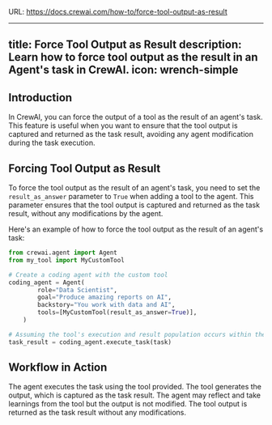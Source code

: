 URL: https://docs.crewai.com/how-to/force-tool-output-as-result

---
title: Force Tool Output as Result
description: Learn how to force tool output as the result in an Agent's task in CrewAI.
icon: wrench-simple
---

## Introduction

In CrewAI, you can force the output of a tool as the result of an agent's task. 
This feature is useful when you want to ensure that the tool output is captured and returned as the task result, avoiding any agent modification during the task execution.

## Forcing Tool Output as Result

To force the tool output as the result of an agent's task, you need to set the `result_as_answer` parameter to `True` when adding a tool to the agent. 
This parameter ensures that the tool output is captured and returned as the task result, without any modifications by the agent.

Here's an example of how to force the tool output as the result of an agent's task:

```python Code
from crewai.agent import Agent
from my_tool import MyCustomTool

# Create a coding agent with the custom tool
coding_agent = Agent(
        role="Data Scientist",
        goal="Produce amazing reports on AI",
        backstory="You work with data and AI",
        tools=[MyCustomTool(result_as_answer=True)],
    )

# Assuming the tool's execution and result population occurs within the system
task_result = coding_agent.execute_task(task)
```

## Workflow in Action

<Steps>
   <Step title="Task Execution">
      The agent executes the task using the tool provided.
   </Step>
   <Step title="Tool Output">
      The tool generates the output, which is captured as the task result.
   </Step>
   <Step title="Agent Interaction">
      The agent may reflect and take learnings from the tool but the output is not modified.
   </Step>
   <Step title="Result Return">
      The tool output is returned as the task result without any modifications.
   </Step>
</Steps>